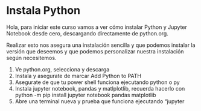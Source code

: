 # Instala Python 
Hola, para iniciar este curso vamos a ver cómo instalar Python y Jupyter Notebook desde cero, descargando directamente de python.org.

Realizar esto nos asegura una instalación sencilla y que podemos instalar la versión que deseemos y que podemos personalizar nuestra instalación según necesitemos.


1. Ve python.org, selecciona y descarga
1. Instala y asegurate de marcar Add Python to PATH
1. Asegurate de que tu power shell funciona ejecutando python o py
1. Instala jupyter notebook, pandas y matlplotlib, recuerda hacerlo con 
python -m pip install jupyter notebook pandas matplotlib
1. Abre una terminal nueva y prueba que funciona ejecutando
"jupyter


